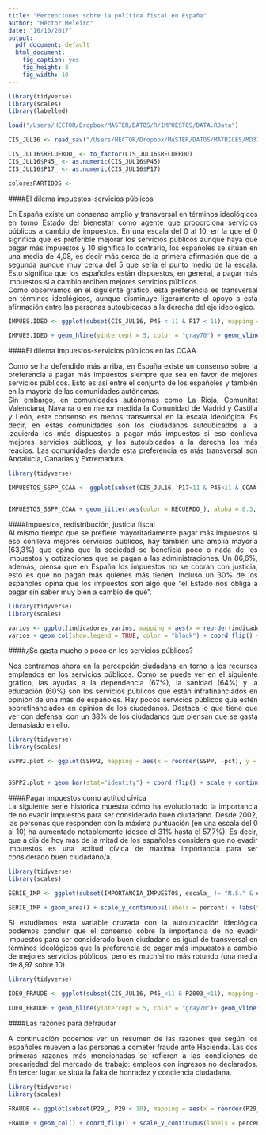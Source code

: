 ```yaml
---
title: "Percepciones sobre la política fiscal en España"
author: "Héctor Meleiro"
date: "16/10/2017"
output:
  pdf_document: default
  html_document:
    fig_caption: yes
    fig_height: 8
    fig_width: 10
---
```



```r
library(tidyverse)
library(scales)
library(labelled)

load("/Users/HECTOR/Dropbox/MASTER/DATOS/R/IMPUESTOS/DATA.RData")

CIS_JUL16 <- read_sav("/Users/HECTOR/Dropbox/MASTER/DATOS/MATRICES/MD3146 BAROMETRO JULIO 16/CIS_JULIO_16.sav")

CIS_JUL16$RECUERDO_ <- to_factor(CIS_JUL16$RECUERDO)
CIS_JUL16$P45_ <- as.numeric(CIS_JUL16$P45)
CIS_JUL16$P17_ <- as.numeric(CIS_JUL16$P17)

coloresPARTIDOS <- 


```




####El dilema impuestos-servicios públicos

<div style="text-align: justify">
En España existe un consenso amplio y transversal en términos ideológicos en torno Estado del bienestar como agente que proporciona servicios públicos a cambio de impuestos. En una escala del 0 al 10, en la que el 0 significa que es preferible mejorar los servicios públicos aunque haya que pagar más impuestos y 10 significa lo contrario, los españoles se sitúan en una media de 4,08, es decir más cerca de la primera afirmación que de la segunda aunque muy cerca del 5 que sería el punto medio de la escala. Esto significa que los españoles están dispuestos, en general, a pagar más impuestos si a cambio reciben mejores servicios públicos.</div>

<div style="text-align: justify">Como observamos en el siguiente gráfico, esta preferencia es transversal en términos ideológicos, aunque disminuye ligeramente el apoyo a esta afirmación entre las personas autoubicadas a la derecha del eje ideológico.</div>




```r

IMPUES.IDEO <- ggplot(subset(CIS_JUL16, P45 < 11 & P17 < 11), mapping = aes(x = P45_, y = P17_))

IMPUES.IDEO + geom_hline(yintercept = 5, color = "gray70") + geom_vline(xintercept = 5.5, color = "gray70") + geom_jitter(alpha = 0.3, aes(color = RECUERDO_)) + geom_smooth(method = "lm") + scale_y_continuous(breaks = c(0,1,2,3,4,5,6,7,8,9,10), labels = c("Mejorar servicios públicos \naunque haya que pagar \nmás impuestos", "1","2","3","4","5","6","7","8","9","Pagar menos impuestos \naunque haya que reducir \nservicios públicos"), name = NULL) + scale_x_continuous(breaks = c(1,2,3,4,5,6,7,8,9,10), name = "Eje izquierda - derecha (1-10)") + scale_color_manual(values = coloresPARTIDOS) + labs(title = "", subtitle = "La línea azul representa la recta de regresión lineal. Cuanto más horizontal sea \nla línea más transversal en términos ideológicos es la posición en el dilema \nimpuestos-servicios públicos", color = "Recuerdo de voto el 26J", caption = "CIS, estudio 3146 (julio 2016)") + theme(legend.position = "bottom", plot.title = element_text(face = "bold", size = 14), plot.caption = element_text(size = 10), axis.text = element_text(size = 11)) + guides(color = guide_legend(nrow = 2))
```


####El dilema impuestos-servicios públicos en las CCAA

<div style="text-align: justify">Como se ha defendido más arriba, en España existe un consenso sobre la preferencia a pagar más impuestos siempre que sea en favor de mejores servicios públicos. Esto es así entre el conjunto de los españoles y también en la mayoría de las comunidades autónomas.</div>

<div style="text-align: justify">Sin embargo, en comunidades autónomas como La Rioja, Comunitat Valenciana, Navarra o en menor medida la Comunidad de Madrid y Castilla y León, este consenso es menos transversal en la escala ideológica. Es decir, en estas comunidades son los ciudadanos autoubicados a la izquierda los más dispuestos a pagar más impuestos si eso conlleva mejores servicios públicos, y los autoubicados a la derecha los más reacios. Las comunidades donde esta preferencia es más transversal son Andalucía, Canarias y Extremadura.</div>

```r
library(tidyverse)

IMPUESTOS_SSPP_CCAA <- ggplot(subset(CIS_JUL16, P17<11 & P45<11 & CCAA != "Melilla (Ciudad Autónoma de)" & CCAA != "Ceuta (Ciudad Autónoma de)"), mapping = aes(x = P45_, y = P17_))


IMPUESTOS_SSPP_CCAA + geom_jitter(aes(color = RECUERDO_), alpha = 0.3, show.legend = FALSE) + geom_smooth(method = "lm") + facet_wrap(~CCAA) + scale_color_manual(values = coloresPARTIDOS) + geom_hline(yintercept = 5, color = "gray70") + geom_vline(xintercept = 5.5, color = "gray70") + scale_x_continuous(breaks = c(1,2,3,4,5,6,7,8,9,10)) + scale_y_continuous(breaks = c(0,2,3,4,5,6,7,8,10), labels = c("Mejores servicios públicos \naunque haya más impuestos","2","3","4","5","6","7","8","Menos impuestos aunque \npeores servicios públicos")) + labs(title = "", subtitle = "Las líneas azules representan la recta de regresión lineal. Cuanto más horizontal sea \nla línea más transversal en términos ideológicos es la posición en el dilema \nimpuestos-servicios públicos", y = NULL, x = NULL, caption = "CIS, estudio 3146 (julio 2016)") + theme(axis.text = element_text(size = 8), plot.title = element_text(face = "bold", size = 14))


```


####Impuestos, redistribución, justicia fiscal
<div style="text-align: justify">
Al mismo tiempo que se prefiere mayoritariamente pagar más impuestos si eso conlleva mejores servicios públicos, hay también una amplia mayoría (63,3%) que opina que la sociedad se beneficia poco o nada de los impuestos y cotizaciones que se pagan a las administraciones. Un 86,6%, además, piensa que en España los impuestos no se cobran con justicia, esto es que no pagan más quienes más tienen. Incluso un 30% de los españoles opina que los impuestos son algo que "el Estado nos obliga a pagar sin saber muy bien a cambio de qué".</div>


```r
library(tidyverse)
library(scales)

varios <- ggplot(indicadores_varios, mapping = aes(x = reorder(indicador, pct), y = pct, group = reorder(indicador, pct), fill = reorder(indicador, -pct)))
varios + geom_col(show.legend = TRUE, color = "black") + coord_flip() + labs(title = "", x = NULL, y = NULL, fill = NULL) + scale_y_continuous(labels = percent) + geom_text(aes(label = percent(pct)), color = "white", hjust = 1.1, size = 8) + labs(caption = "CIS, estudio 3146 (julio 2016)") + theme(legend.position = "bottom", axis.text.y = element_blank(), legend.text = element_text(size = 12), plot.title = element_text(face = "bold")) + guides(fill = guide_legend(nrow = 5))
```


####¿Se gasta mucho o poco en los servicios públicos?

<div style="text-align: justify">Nos centramos ahora en la percepción ciudadana en torno a los recursos empleados en los servicios públicos. Como se puede ver en el siguiente gráfico, las ayudas a la dependencia (67%), la sanidad (64%) y la educación (60%) son los servicios públicos que están infrafinanciados en opinión de una más de españoles. Hay pocos servicios públicos que estén sobrefinanciados en opinión de los ciudadanos. Destaca lo que tiene que ver con defensa, con un 38% de los ciudadanos que piensan que se gasta demasiado en ello.</div>

```r
library(tidyverse)
library(scales)

SSPP2.plot <- ggplot(SSPP2, mapping = aes(x = reorder(SSPP, -pct), y = pct, label = pctABS, fill = P16))


SSPP2.plot + geom_bar(stat="identity") + coord_flip() + scale_y_continuous(labels = percent(c(0.5,0.25,0,0.25,0.5)), breaks = c(-0.5,-0.25,0,0.25,0.5)) + expand_limits(y = 0.5:0.5) + geom_text(size = 5, color = "white", data = subset(SSPP2, pct<0), aes(label = percent(round(pctABS, digits = 2))),hjust =-0.2) + geom_text(size = 5, data = subset(SSPP2, pct>0), aes(label = percent(round(pctABS, digits = 2)),hjust =-0.2)) + labs(fill = NULL, x = NULL, y = NULL, title = "Percepción ciudadana sobre cuántos recursos \nse dedican a los servicios públicos", subtitle = "La diferencia hasta 100 corresponde a las quienes responden 'Los justos' y 'N.S./N.C'", caption = "Fuente: CIS, estudio3146 (julio 2016)") + theme(plot.title = element_text(face = "bold"), axis.text.y = element_text(face = "bold"), legend.position = "bottom", plot.caption = element_text(size = 8))

```




####Pagar impuestos como actitud cívica
<div style="text-align: justify">La siguiente serie histórica muestra cómo ha evolucionado la importancia de no evadir impuestos para ser considerado buen ciudadano. Desde 2002, las personas que responden con la máxima puntuación (en una escala del 0 al 10) ha aumentado notablemente (desde el 31% hasta el 57,7%). Es decir, que a día de hoy más de la mitad de los españoles considera que no evadir impuestos es una actitud cívica de máxima importancia para ser considerado buen ciudadano/a.</div>


```r
library(tidyverse)
library(scales)

SERIE_IMP <- ggplot(subset(IMPORTANCIA_IMPUESTOS, escala_ != "N.S." & escala_ != "N.C."), aes(x = fecha_, y = pct, group = escala_, fill = escala_))

SERIE_IMP + geom_area() + scale_y_continuous(labels = percent) + labs(title = "A la hora de considerar a alguien buen ciudadano/a, \nqué importancia le da a no evadir impuestos", subtitle = "Escala del 0 al 10 en la que 0 significa que lo considera 'nada importante' y 10 'muy importante'. \nLos porcentajes restantes hasta 100 corresponden a los N.S./N.C.", x = NULL, y = NULL, caption = "Fuente: Serie histórica CIS", fill = "Escala de valoración \ndel 0 al 10") +scale_fill_brewer(type = "div", palette = 7) + theme(legend.position = "right", plot.title = element_text(face = "bold"))

```

<div style="text-align: justify">Si estudiamos esta variable cruzada con la autoubicación ideológica podemos concluir que el consenso sobre la importancia de no evadir impuestos para ser considerado buen ciudadano es igual de transversal en términos ideológicos que la preferencia de pagar más impuestos a cambio de mejores servicios públicos, pero es muchísimo más rotundo (una media de 8,97 sobre 10).</div>


```r
library(tidyverse)

IDEO_FRAUDE <- ggplot(subset(CIS_JUL16, P45_<11 & P2003_<11), mapping = aes(x = P45_, y = P2003_))

IDEO_FRAUDE + geom_hline(yintercept = 5, color = "gray70")+ geom_vline(xintercept = 5.5, color = "gray70") + geom_jitter(aes(color = RECUERDO_), alpha = 0.5) + geom_smooth() + scale_color_manual(values = coloresPARTIDOS) + labs(x = "Eje izquierda - derecha (1-10)", y = "Cómo de importante es no evadir impuestos \npara ser considerado buen ciudadano (0 - 10)", color = "Recuerdo de voto el 26J", caption = "CIS, estudio 3146 (julio 2016)", title = " ", subtitle = "El consenso sobre la importancia de no evadir impuestos para ser considerado \nbuen ciudadano es amplísimo y completamente transversal en términos ideológicos. \n La línea azul es un línea de regresión basado en un Modelo Aditivo Generalizado") + scale_x_continuous(breaks = c(1,2,3,4,5,6,7,8,9,10)) + scale_y_continuous(breaks = c(0,1,2,3,4,5,6,7,8,9,10)) + theme(plot.title = element_text(face = "bold"), axis.title.y = element_text(size = 9), axis.title.x = element_text(size = 9))
```



####Las razones para defraudar

<div style="text-align: justify">A continuación podemos ver un resumen de las razones que según los españoles mueven a las personas a cometer fraude ante Hacienda. Las dos primeras razones más mencionadas se refieren a las condiciones de precariedad del mercado de trabajo: empleos con ingresos no declarados. En tercer lugar se sitúa la falta de honradez y conciencia ciudadana.</div>


```r
library(tidyverse)
library(scales)

FRAUDE <- ggplot(subset(P29_, P29 < 10), mapping = aes(x = reorder(P29_, pct), y = pct))

FRAUDE + geom_col() + coord_flip() + scale_y_continuous(labels = percent) + labs(title = "¿Qué razones cree Ud. que mueve a las personas \na ocultar parte o todos sus ingresos a Hacienda?", subtitle = "Se han sumado las primeras y las segundas respuestas.", caption = "Fuente: CIS, estudio 3146 (julio 2016)", x = NULL, y =  NULL)+ theme(plot.title = element_text(face = "bold"), axis.text.y = element_text(face = "bold", size = 10)) + geom_text(aes(label = percent(pct)), hjust = 1.1, color = "white", size = 5, data = subset(P29_, P29 < 10 & pct > 0.02)) + geom_text(aes(label = percent(round(pct, digits = 3))), hjust = 0, color = "black", size = 5, data = subset(P29_, P29 < 10 & pct < 0.02))
```


